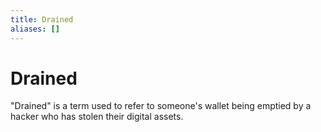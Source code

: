 ```yaml
---
title: Drained
aliases: []
---
```


# Drained

"Drained" is a term used to refer to someone's wallet being emptied by a hacker who has stolen their digital assets.

